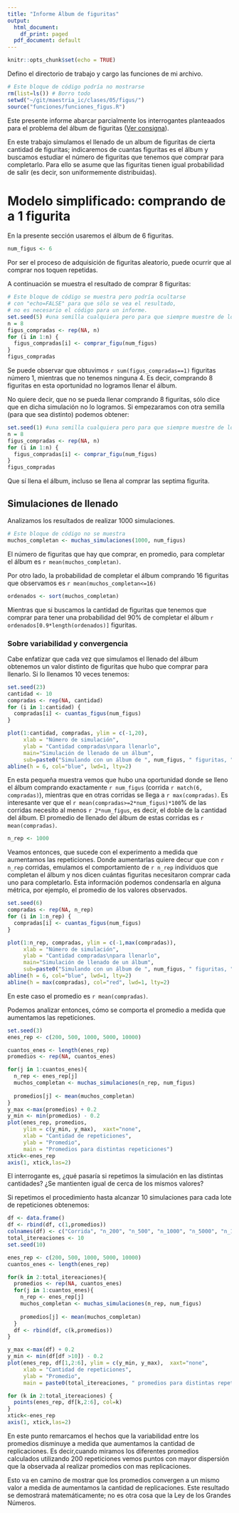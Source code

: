 ```yaml
---
title: "Informe Álbum de figuritas"
output:
  html_document:
    df_print: paged
  pdf_document: default
---
```


```r
knitr::opts_chunk$set(echo = TRUE)
```

Defino el directorio de trabajo y cargo las funciones de mi archivo.

```r
# Este bloque de código podría no mostrarse
rm(list=ls()) # Borro todo
setwd("~/git/maestria_ic/clases/05/figus/")
source("funciones/funciones_figus.R")
```

Este presente informe abarcar parcialmente los interrogantes planteaados para el problema del álbum de figuritas ([Ver consigna](https://matiaslopez.github.io/ingreso_maestria_ic/clase04.html)).

En este trabajo simulamos el llenado de un album de figuritas de cierta cantidad de figuritas; indicaremos de cuantas figuritas es el álbum y buscamos estudiar el número de figuritas que tenemos que comprar para completarlo. Para ello se asume que las figuritas tienen igual probabilidad de salir (es decir, son uniformemente distribuidas).

# Modelo simplificado: comprando de a 1 figurita

En la presente sección usaremos el álbum de 6 figuritas.

```r
num_figus <- 6
```


Por ser el proceso de adquisición de figuritas aleatorio, puede ocurrir que al comprar nos toquen repetidas. 

A continuación se muestra el resultado de comprar 8 figuritas:

```r
# Este bloque de código se muestra pero podría ocultarse 
# con "echo=FALSE" para que sólo se vea el resultado,
# no es necesario el código para un informe.
set.seed(5) #una semilla cualquiera pero para que siempre muestre de lo que voy a hablar
n = 8
figus_compradas <- rep(NA, n)
for (i in 1:n) {
  figus_compradas[i] <- comprar_figu(num_figus)
}
figus_compradas
```

Se puede observar que obtuvimos `r sum(figus_compradas==1)` figuritas número 1, mientras que no tenemos ninguna 4. Es decir, comprando 8 figuritas en esta oportunidad no logramos llenar el álbum.  

No quiere decir, que no se pueda llenar comprando 8 figuritas, sólo dice que en dicha simulación no lo logramos. Si empezaramos con otra semilla (para que sea distinto) podemos obtener:
```r
set.seed(1) #una semilla cualquiera pero para que siempre muestre de lo que voy a hablar
n = 8
figus_compradas <- rep(NA, n)
for (i in 1:n) {
  figus_compradas[i] <- comprar_figu(num_figus)
}
figus_compradas
```
Que sí llena el álbum, incluso se llena al comprar las septima figurita.


## Simulaciones de llenado

Analizamos los resultados de realizar 1000 simulaciones.

```r
# Este bloque de código no se muestra
muchos_completan <- muchas_simulaciones(1000, num_figus)
```

El número de figuritas que hay  que comprar, en promedio, para completar el  álbum es `r mean(muchos_completan)`.

Por otro lado, la probabilidad de completar el álbum comprando 16 figuritas que observamos es `r mean(muchos_completan<=16)`

```r
ordenados <- sort(muchos_completan)
```

Mientras que si buscamos la cantidad de figuritas que tenemos que comprar para tener una probabilidad del 90% de completar el álbum `r ordenados[0.9*length(ordenados)]` figuritas.


### Sobre variabilidad y convergencia

Cabe enfatizar que cada vez que simulamos el llenado del álbum obtenemos un valor distinto de figuritas que hubo que comprar para llenarlo. Si lo llenamos 10 veces tenemos:

```r
set.seed(23)
cantidad <- 10
compradas <- rep(NA, cantidad)
for (i in 1:cantidad) {
  compradas[i] <- cuantas_figus(num_figus)
}

plot(1:cantidad, compradas, ylim = c(-1,20), 
     xlab = "Número de simulación", 
     ylab = "Cantidad compradas\npara llenarlo",
     main="Simulación de llenado de un álbum",
     sub=paste0("Simulando con un álbum de ", num_figus, " figuritas, ", cantidad, " corridas."))
abline(h = 6, col="blue", lwd=1, lty=2)
```

En esta pequeña muestra vemos que hubo una oportunidad donde se lleno el álbum comprando exactamente 
`r num_figus` (corrida `r match(6, compradas)`), mientras que en otras corridas se llega a `r max(compradas)`.
Es interesante ver que el `r mean(compradas>=2*num_figus)*100`% de las corridas necesito al menos `r 2*num_figus`, es decir, el doble de la cantidad del álbum. El promedio de llenado del álbum de estas corridas es `r mean(compradas)`.

```r
n_rep <- 1000
```


Veamos entonces, que sucede con el experimento a medida que aumentamos las repeticiones. Donde aumentarlas quiere decur que con `r n_rep` corridas, emulamos el comportamiento de `r n_rep` individuos que completan el álbum y nos dicen cuántas figuritas necesitaron comprar cada uno para completarlo. Esta información podemos condensarla en alguna métrica, por ejemplo, el promedio de los valores observados. 

```r
set.seed(6)
compradas <- rep(NA, n_rep)
for (i in 1:n_rep) {
  compradas[i] <- cuantas_figus(num_figus)
}

plot(1:n_rep, compradas, ylim = c(-1,max(compradas)), 
     xlab = "Número de simulación", 
     ylab = "Cantidad compradas\npara llenarlo",
     main="Simulación de llenado de un álbum",
     sub=paste0("Simulando con un álbum de ", num_figus, " figuritas, ", n_rep, " corridas."))
abline(h = 6, col="blue", lwd=1, lty=2)
abline(h = max(compradas), col="red", lwd=1, lty=2)
```

En este caso el promedio es `r mean(compradas)`.

Podemos analizar entonces, cómo se comporta el promedio a medida que aumentamos las repeticiones.

```r
set.seed(3)
enes_rep <- c(200, 500, 1000, 5000, 10000)

cuantos_enes <- length(enes_rep)
promedios <- rep(NA, cuantos_enes)

for(j in 1:cuantos_enes){
  n_rep <- enes_rep[j]
  muchos_completan <- muchas_simulaciones(n_rep, num_figus)
  
  promedios[j] <- mean(muchos_completan)
}
y_max <-max(promedios) + 0.2
y_min <- min(promedios) - 0.2 
plot(enes_rep, promedios,
     ylim = c(y_min, y_max),  xaxt="none",
     xlab = "Cantidad de repeticiones",
     ylab = "Promedio",
     main = "Promedios para distintas repeticiones")
xtick<-enes_rep
axis(1, xtick,las=2)
```

El interrogante es, ¿qué pasaría si repetimos la simulación en las distintas cantidades? ¿Se mantienten igual de cerca de los mismos valores?

Si repetimos el procedimiento hasta alcanzar 10 simulaciones para cada lote de repeticiones obtenemos:
```r
df <- data.frame()
df <- rbind(df, c(1,promedios))
colnames(df) <- c("Corrida", "n_200", "n_500", "n_1000", "n_5000", "n_10000")
total_itereaciones <- 10
set.seed(10)

enes_rep <- c(200, 500, 1000, 5000, 10000)
cuantos_enes <- length(enes_rep)

for(k in 2:total_itereaciones){
  promedios <- rep(NA, cuantos_enes)
  for(j in 1:cuantos_enes){
    n_rep <- enes_rep[j]
    muchos_completan <- muchas_simulaciones(n_rep, num_figus)
    
    promedios[j] <- mean(muchos_completan)
  }
  df <- rbind(df, c(k,promedios))
}

y_max <-max(df) + 0.2
y_min <- min(df[df >10]) - 0.2
plot(enes_rep, df[1,2:6], ylim = c(y_min, y_max),  xaxt="none",
     xlab = "Cantidad de repeticiones",
     ylab = "Promedio",
     main = paste0(total_itereaciones, " promedios para distintas repeticiones"))

for (k in 2:total_itereaciones) {
  points(enes_rep, df[k,2:6], col=k)
}
xtick<-enes_rep
axis(1, xtick,las=2)
```

En este punto remarcamos el hechos que la variabilidad entre los promedios disminuye a medida que aumentamos la cantidad de replicaciones. Es decir,cuando miramos los diferentes promedios calculados utilizando 200 repeticiones vemos puntos con mayor dispersión que la observada al realizar promedios con mas replicaciones. 

Esto va en camino de mostrar que los promedios convergen a un mismo valor a medida de aumentamos la cantidad de replicaciones. Este resultado se demostrará matemáticamente; no es otra cosa que  la Ley de los Grandes Números. 

